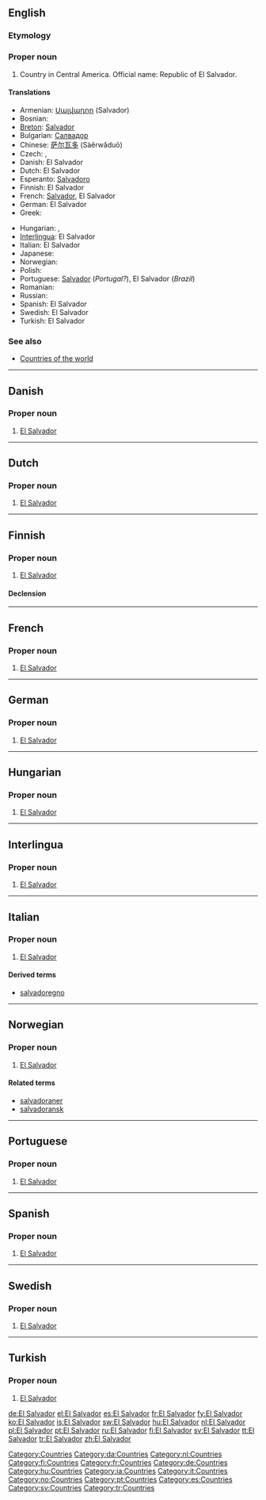 {{wikipedia}}
==English==

===Etymology===
{{etyl|es}} {{term|salvador|El Salvador|The Saviour}}

===Proper noun===
{{en-proper noun|sg=[[El]] [[Salvador]]}}

# Country in Central America. Official name: Republic of El Salvador.

====Translations====
{{trans-top|country in Central America}}
* Armenian: [[Սալվադոր]] (Salvador)
* Bosnian: {{t-|bs|Salvador|m}}
* [[Breton]]: [[Salvador]]
* Bulgarian: [[Салвадор]]
* Chinese: [[萨尔瓦多]] (Sàěrwǎduō)
* Czech: {{t-|cs|Salvádor|m}}, {{t-|cs|Salvador|m}}
* Danish: El Salvador
* Dutch: El Salvador
* Esperanto: [[Salvadoro]]
* Finnish: El Salvador
* French: [[Salvador]], El Salvador
* German: El Salvador {{n}}
* Greek: {{t+|el|Ελ Σαλβαδόρ|n|tr=El Salvadór|sc=Grek}}
{{trans-mid}}
* Hungarian: {{t+|hu|El Salvador}}, {{t+|hu|Salvador}}
* [[Interlingua]]: El Salvador
* Italian: El Salvador
* Japanese: {{t-|ja|エルサルバドル|tr=erusarubadoru|sc=Jpan}}
* Norwegian: {{t-|no|El Salvador}}
* Polish: {{t+|pl|Salwador}}
* Portuguese: [[Salvador]] (''Portugal?''), El Salvador (''Brazil'')
* Romanian: {{t-|ro|Salvador|n}}
* Russian: {{t+|ru|Сальвадор|sc=Cyrl}}
* Spanish: El Salvador
* Swedish: El Salvador
* Turkish: El Salvador
{{trans-bottom}}

===See also===
* [[Appendix:Countries of the world|Countries of the world]]

[[Category:Countries]]

----

==Danish==

===Proper noun===
{{infl|da|proper noun}}

# [[#English|El Salvador]]

[[Category:da:Countries]]

----

==Dutch==

===Proper noun===
{{infl|nl|proper noun}}

# [[#English|El Salvador]]

[[Category:nl:Countries]]

----

==Finnish==
{{wikipedia|lang=fi}}

===Proper noun===
{{infl|fi|proper noun}}

# [[#English|El Salvador]]

====Declension====
{{fi-decl-tuoli|El Salvador|np=1}}

[[Category:fi:Countries]]

----

==French==

===Proper noun===
{{infl|fr|proper noun}}

# [[#English|El Salvador]]

[[Category:fr:Countries]]

----

==German==

===Proper noun===
{{infl|de|proper noun|g=n}}

# [[#English|El Salvador]]

[[Category:de:Countries]]

----

==Hungarian==

===Proper noun===
{{infl|hu|proper noun}}

# [[#English|El Salvador]]

[[Category:hu:Countries]]

----

==Interlingua==

===Proper noun===
{{infl|ia|proper noun}}

# [[#English|El Salvador]]

[[Category:ia:Countries]]

----

==Italian==
{{wikipedia|lang=it}}

===Proper noun===
{{infl|it|proper noun|g=m}}

# [[#English|El Salvador]]

====Derived terms====
* [[salvadoregno]]

[[Category:it:Countries]]

----

==Norwegian==

===Proper noun===
{{infl|no|proper noun}}

# [[#English|El Salvador]]

====Related terms====
* [[salvadoraner]]
* [[salvadoransk]]

[[Category:no:Countries]]

----

==Portuguese==

===Proper noun===
{{infl|pt|proper noun}}

# [[#English|El Salvador]]

[[Category:pt:Countries]]

----

==Spanish==

===Proper noun===
{{infl|es|proper noun}}

# [[#English|El Salvador]]

[[Category:es:Countries]]

----

==Swedish==

===Proper noun===
{{infl|sv|proper noun}}

# [[#English|El Salvador]]

[[Category:sv:Countries]]

----

==Turkish==

===Proper noun===
{{infl|tr|proper noun}}

# [[#English|El Salvador]]

[[Category:tr:Countries]]

[[de:El Salvador]]
[[el:El Salvador]]
[[es:El Salvador]]
[[fr:El Salvador]]
[[fy:El Salvador]]
[[ko:El Salvador]]
[[is:El Salvador]]
[[sw:El Salvador]]
[[hu:El Salvador]]
[[nl:El Salvador]]
[[pl:El Salvador]]
[[pt:El Salvador]]
[[ru:El Salvador]]
[[fi:El Salvador]]
[[sv:El Salvador]]
[[tt:El Salvador]]
[[tr:El Salvador]]
[[zh:El Salvador]]